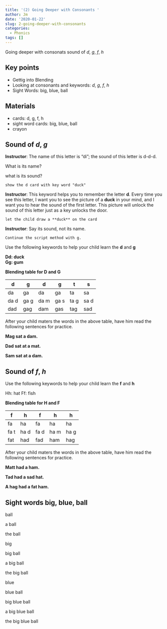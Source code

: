 ```yaml
---
title: '(2) Going Deeper with Consonants '
author: Jm
date: '2020-01-22'
slug: 2-going-deeper-with-consonants
categories:
  - Phonics
tags: []
---
```


Going deeper with consonats sound of _d_, _g_, _f_, _h_ <!--more-->

## Key points 
* Gettig into Blending
* Looking at consonants and keywords: _d_, _g_, _f_, _h_
* Sight Words: big, blue, ball 

## Materials 
* cards: d, g, f, h
* sight word cards: big, blue, ball
* crayon

## Sound of _d_, _g_

**Instructor**: The name of this letter is "di"; the sound of this letter is d-d-d. 

What is its name?
            
what is its sound?
            
`show the d card with key word "duck"`

**Instructor**: This keyword helps you to remember the letter **d**. Every time you see this letter, I want you to see the picture of a **duck** in your mind, and I want you to hear the sound of the first letter. This picture will unlock the sound of this letter just as a key unlocks the door. 

`let the child draw a **duck** on the card`

**Instructor**: Say its sound, not its name.

`Continue the script method with g. `

Use the following keywords to help your child learn the **d** and **g**

**Dd: duck**  
**Gg: gum**

**Blending table for D and G**

 d  | g  |  d |  g | t  |  s
----|----|----|----|----|---
da  |ga  |da  |ga  |ta  |sa
da d|ga g|da m|ga s|ta g|sa d
dad |gag |dam |gas |tag |sad

After your child maters the words in the above table, have him read the following sentences for practice. 

**Mag sat a dam.**

**Dad sat at a mat.**

**Sam sat at a dam.**

## Sound of _f_, _h_

Use the following keywords to help your child learn the **f** and **h**

Hh: hat
Ff: fish

**Blending table for H and F**

 f  | h  |  f |  h | h  
----|----|----|----|---
fa  |ha  |fa  |ha  |ha  
fa t|ha d|fa d|ha m|ha g
fat |had |fad |ham |hag 

After your child maters the words in the above table, have him read the following sentences for practice. 

**Matt had a ham.**

**Tad had a sad hat.**

**A hag had a fat ham.**

## Sight words big, blue, ball

ball

a ball

the ball

big

big ball

a big ball

the big ball

blue

blue ball

big blue ball

a big blue ball 

the big blue ball
